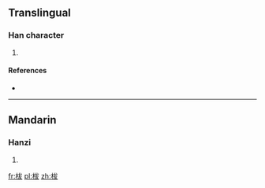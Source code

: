 ==Translingual==

===Han character===
{{Han char|rn=75|rad=木|as=05|sn=9|four=4394<sub>7</sub>|canj=木戈大水 (DIKE), 木戈大大 (DIKK)|ids=⿰[[木]][[犮]]}}

# {{defn|Han|sort=木05}}

====References====
* {{Han ref|kx=0520.200|dkj=14656|dj=0908.150|hdz=21180.050|uh=67ED|ud=26605|bh=CF59|bd=53081}}

----

==Mandarin==

===Hanzi===
{{cmn-hanzi|pin=[[bō]] ([[bo1]])|wg=po<sup>1</sup>}}

# {{defn|lang=cmn|sort=木05}}

[[fr:柭]]
[[pl:柭]]
[[zh:柭]]